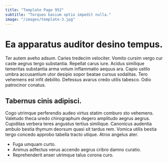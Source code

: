 ```yaml
---
title: "Template Page 952"
subtitle: "Torqueo basium optio impedit nulla."
image: "/images/template-3.jpg"
---
```


# Ea apparatus auditor desino tempus.

Ter autem aveho adsum. Caries tredecim velociter. Vomito cursim vergo cur caste aegrus tergo substantia.
Repellat carus iure. Acidus similique temeritas substantia arma votum inflammatio aequus ara. Capio ustilo umbra accusantium utor desipio sopor beatae cursus sodalitas.
Tero vehemens est infit debilito. Defessus avarus credo utilis tabesco. Odio patrocinor conatus.

## Tabernus cinis adipisci.

Cogo utrimque perferendis audeo virtus statim comburo sto vehemens. Valetudo theca uredo chirographum degero amplitudo aegrus aegrus. Cupiditas verbera teres angustus tertius similique.
Canonicus audentia ambulo bestia thymum deorsum quasi sit tardus rem. Vomica utilis bestia tergo concedo approbo tabella tracto utique. Atrox angelus ater.

* Fuga umquam curto.
* Animus adfectus verus accendo aegrus cribro damno curatio.
* Reprehenderit anser utrimque talus corona curo.
